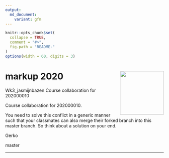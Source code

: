 ```yaml
---
output:
  md_document:
    variant: gfm
---
```


<!-- README.md is generated from README.Rmd. Please edit that file -->

```r
knitr::opts_chunk$set(
  collapse = TRUE,
  comment = "#>",
  fig.path = "README-"
)
options(width = 60, digits = 3)
```
# markup 2020 <a href='https://github.com/gerkovink/markup2020'><img src='markup_sticker_SMALL.png' align="right" height="139" /></a>

Wk3_jasmijnbazen
Course collaboration for 202000010

Course collaboration for 202000010. 

You need to solve this conflict in a generic manner such that your classmates can also merge their forked branch into this master branch. So think about a solution on your end. 

Gerko

master

---

